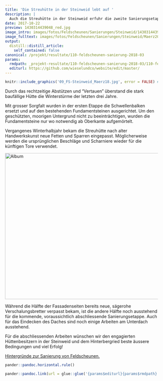 ```yaml
---
title: 'Die Streuhütte in der Steinweid lebt auf '
description: |
  Auch die Streuhütte in der Steinweid erfuhr die zweite Sanierungsetappe. Wie im Fall des Objekts im Hinterbergried ist auch hier die Besitzerfamilie fachkundig und leistet eigens unzählige Stunden zur Restauration des Holzbaus.  Die Fotogalerie zeigt, wie aufwändig das legale Vorgehen der Instandstellung ist. 
date: 2017-10-22
preview: 1430314439048_red.jpg
image_intro: images/fotos/Feldscheunen/Sanierungen/Steinweid/1430314439048_red.jpg
image_fulltext: images/fotos/Feldscheunen/Sanierungen/Steinweid/Maerz2018/09_FS-Steinweid_Maerz18.jpg
output:
  distill::distill_article:
    self_contained: false
canonical: /projekt/resultate/110-feldscheunen-sanierung-2018-03
params:
  rmdpath: _projekt-resultate/110-feldscheunen-sanierung-2018-03/110-feldscheunen-sanierung-2018-03.Rmd
  editurl: https://github.com/wieselundco/website/edit/master/
---
```



```r
knitr::include_graphics('09_FS-Steinweid_Maerz18.jpg', error = FALSE) #images/fotos/Feldscheunen/Sanierungen/Steinweid/Maerz2018/09_FS-Steinweid_Maerz18.jpg
```

Durch das rechtzeitige Abstützen und "Vertauen" überstand die stark
baufällige Hütte die Winterstürme der letzten drei Jahre.

Mit grosser Sorgfalt wurden in der ersten Etappe die Schwellenbalken
ersetzt und auf den bestehenden Fundamentsteinen ausgerichtet. Um den
geschützten, moorigen Untergrund nicht zu beeinträchtigen, wurden die
Fundamentsteine  nur wo notwendig ab Oberkante aufgemörtelt.

Vergangenes Winterhalbjahr bekam die Streuhütte nach alter
Handwerkskunst neue Fetten und Sparren eingepasst. Möglicherweise werden
die ursprünglichen Beschläge und Scharniere wieder für die künftigen
Tore verwendet. 

<!-- {gallery}fotos/Feldscheunen/Sanierungen/Steinweid/Maerz2018/Album{/gallery} -->

<a data-flickr-embed="true" href="https://www.flickr.com/photos/193617721@N08/albums/72157719598339363" title="Album"><img src="https://live.staticflickr.com/65535/51340519213_f5fc5fc05d_z.jpg" width="640" height="480" alt="Album"></a><script async src="//embedr.flickr.com/assets/client-code.js" charset="utf-8"></script>

Während die Hälfte der Fassadenseiten bereits neue, sägerohe
Verschalungsbretter verpasst bekam, ist die andere Hälfte noch
ausstehend für die kommende, voraussichtlich abschliessende
Sanierungsetappe. Auch für das Eindecken des Daches sind noch einige
Arbeiten am Unterdach ausstehend. 

Für die abschliessenden Arbeiten wünschen wir den engagierten
Hüttenbesitzern in der Steinweid und dem Hinterbergried beste äussere
Bedingungen und viel Erfolg!

[Hintergründe zur Sanierung von
Feldscheunen.](http://www.wieselundco.ch/projekt/massnahmen/62-wir-unterstuetzen-die-instanstellung-von-feldscheunen) 

 

```r
pander::pandoc.horizontal.rule()

pander::pandoc.link(url = glue::glue('{params$editurl}{params$rmdpath}'),text = 'Artikel bearbeiten')
```

<!--http://wieselundco.ch/projekt/resultate/110-feldscheunen-sanierung-2018-03-->
